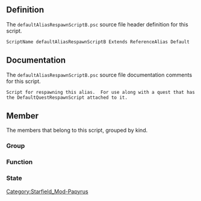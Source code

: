 {{Script_Object_Summary
| title = defaultAliasRespawnScriptB
| name = [[SFM:Script-defaultAliasRespawnScriptB|defaultAliasRespawnScriptB]]
| extends = [[SFM:Script-ReferenceAlias|ReferenceAlias]] → [[SFM:Script-Alias|Alias]] → [[SFM:Script-ScriptObject|ScriptObject]]
| flags = Default
}}


== Definition ==
The <code>defaultAliasRespawnScriptB.psc</code> source file header definition for this script.

<source lang="papyrus">
ScriptName defaultAliasRespawnScriptB Extends ReferenceAlias Default
</source>


== Documentation ==
The <code>defaultAliasRespawnScriptB.psc</code> source file documentation comments for this script.

<source>
Script for respawning this alias.  For use along with a quest that has the DefaultQuestRespawnScript attached to it.
</source>


== Member ==
The members that belong to this script, grouped by kind.

=== Group ===
{{Script_Object_Member_Summary
| title = Optional_Properties
| script = [[SFM:Script-defaultAliasRespawnScriptB|defaultAliasRespawnScriptB]]
| name = [[SFM:Script-defaultAliasRespawnScriptB/Optional_Properties|Optional_Properties]]
| kind = Group
}}

=== Function ===
{{Script_Object_Member_Summary
| title = RespawnIfDead
| script = [[SFM:Script-defaultAliasRespawnScriptB|defaultAliasRespawnScriptB]]
| name = [[SFM:Script-defaultAliasRespawnScriptB/RespawnIfDead|RespawnIfDead]]
| kind = Function
}}

=== State ===
{{Script_Object_Member_Summary
| title = Normal
| script = [[SFM:Script-defaultAliasRespawnScriptB|defaultAliasRespawnScriptB]]
| name = [[SFM:Script-defaultAliasRespawnScriptB/Normal|Normal]]
| kind = State
}}

{{Script_Object_Member_Summary
| title = Respawning
| script = [[SFM:Script-defaultAliasRespawnScriptB|defaultAliasRespawnScriptB]]
| name = [[SFM:Script-defaultAliasRespawnScriptB/Respawning|Respawning]]
| kind = State
}}


[[Category:Starfield_Mod-Papyrus]]
